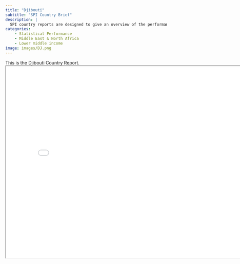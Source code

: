 ```yaml
---
title: "Djibouti"
subtitle: "SPI Country Brief"
description: |
  SPI country reports are designed to give an overview of the performance of Djibouti.
categories:
    - Statistical Performance
    - Middle East & North Africa
    - Lower middle income
image: images/DJ.png
---
```


This is the Djibouti Country Report.
<iframe src="charts/Djibouti_chart.html" width="800" height="600"></iframe>


